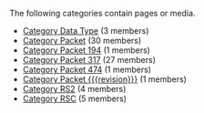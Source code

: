 <!-- DO NOT EDIT THIS FILE, CODE AUTOMATICALLY GENERATED BY category.sh -->
The following categories contain pages or media.
* [[Category Data Type]] (3 members)
* [[Category Packet]] (30 members)
* [[Category Packet 194]] (1 members)
* [[Category Packet 317]] (27 members)
* [[Category Packet 474]] (1 members)
* [[Category Packet {{{revision}}}]] (1 members)
* [[Category RS2]] (4 members)
* [[Category RSC]] (5 members)
